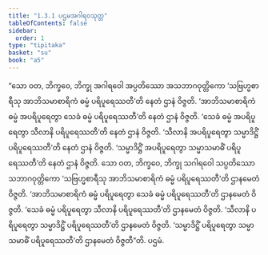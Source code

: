 ```yaml
---
title: "1.3.1 ပဌမအဂါရဝသုတ္တ"
tableOfContents: false
sidebar:
  order: 1
type: "tipitaka"
basket: "su"
book: "a5"
---
```



<DynamicBreadcrumb />

<Division number="21" book="a5" e="ch" v="16" p="12">

<Paragraph number="74" book="a5">
“သော ဝတ, ဘိက္ခဝေ, ဘိက္ခု အဂါရဝေါ အပ္ပတိဿော အသဘာဂဝုတ္တိကော ‘သဗြဟ္မစာရီသု အာဘိသမာစာရိကံ ဓမ္မံ ပရိပူရေဿတီ’တိ နေတံ ဌာနံ ဝိဇ္ဇတိ. ‘အာဘိသမာစာရိကံ ဓမ္မံ အပရိပူရေတွာ သေခံ ဓမ္မံ ပရိပူရေဿတီ’တိ နေတံ ဌာနံ ဝိဇ္ဇတိ. ‘သေခံ ဓမ္မံ အပရိပူရေတွာ သီလာနိ ပရိပူရေဿတီ’တိ နေတံ ဌာနံ ဝိဇ္ဇတိ. ‘သီလာနိ အပရိပူရေတွာ သမ္မာဒိဋ္ဌိံ ပရိပူရေဿတီ’တိ နေတံ ဌာနံ ဝိဇ္ဇတိ. ‘သမ္မာဒိဋ္ဌိံ အပရိပူရေတွာ သမ္မာသမာဓိံ ပရိပူရေဿတီ’တိ နေတံ ဌာနံ ဝိဇ္ဇတိ.
</Paragraph>

<Paragraph number="75" book="a5">
သော ဝတ, ဘိက္ခဝေ, ဘိက္ခု သဂါရဝေါ သပ္ပတိဿော သဘာဂဝုတ္တိကော ‘သဗြဟ္မစာရီသု အာဘိသမာစာရိကံ ဓမ္မံ ပရိပူရေဿတီ’တိ ဌာနမေတံ ဝိဇ္ဇတိ. ‘အာဘိသမာစာရိကံ ဓမ္မံ ပရိပူရေတွာ သေခံ ဓမ္မံ ပရိပူရေဿတီ’တိ ဌာနမေတံ ဝိဇ္ဇတိ. ‘သေခံ ဓမ္မံ ပရိပူရေတွာ သီလာနိ ပရိပူရေဿတီ’တိ ဌာနမေတံ ဝိဇ္ဇတိ. ‘သီလာနိ ပရိပူရေတွာ သမ္မာဒိဋ္ဌိံ ပရိပူရေဿတီ’တိ ဌာနမေတံ ဝိဇ္ဇတိ. ‘သမ္မာဒိဋ္ဌိံ ပရိပူရေတွာ သမ္မာသမာဓိံ ပရိပူရေဿတီ’တိ ဌာနမေတံ ဝိဇ္ဇတီ”တိ.

</Paragraph>
</Division>

<Paragraph number="76" type="center" book="a5">
ပဌမံ.
</Paragraph>